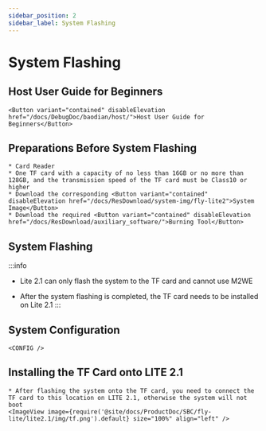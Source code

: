 ```yaml
---
sidebar_position: 2
sidebar_label: System Flashing
---
```





# System Flashing

## Host User Guide for Beginners

    <Button variant="contained" disableElevation href="/docs/DebugDoc/baodian/host/">Host User Guide for Beginners</Button>

## Preparations Before System Flashing

    * Card Reader
    * One TF card with a capacity of no less than 16GB or no more than 128GB, and the transmission speed of the TF card must be Class10 or higher
    * Download the corresponding <Button variant="contained" disableElevation href="/docs/ResDownload/system-img/fly-lite2">System Image</Button>
    * Download the required <Button variant="contained" disableElevation href="/docs/ResDownload/auxiliary_software/">Burning Tool</Button>

## System Flashing

:::info
* Lite 2.1 can only flash the system to the TF card and cannot use M2WE
* After the system flashing is completed, the TF card needs to be installed on Lite 2.1
:::

    <TF />

            

## System Configuration

    <CONFIG />


## Installing the TF Card onto LITE 2.1

    * After flashing the system onto the TF card, you need to connect the TF card to this location on LITE 2.1, otherwise the system will not boot
    <ImageView image={require('@site/docs/ProductDoc/SBC/fly-lite/lite2.1/img/tf.png').default} size="100%" align="left" />
